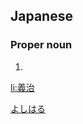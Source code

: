 ==Japanese==
{{ja-kanjitab|義|治}}

===Proper noun===
{{ja-pos|proper|よしはる}}

# {{given name|male|lang=ja}}

[[Category:Japanese male given names|よしはる]]

[[li:義治]]